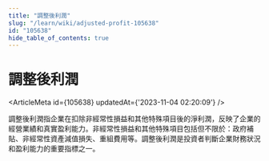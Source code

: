 ```yaml
---
title: "調整後利潤"
slug: "/learn/wiki/adjusted-profit-105638"
id: "105638"
hide_table_of_contents: true
---
```



# 調整後利潤

<ArticleMeta id={105638} updatedAt={'2023-11-04 02:20:09'} />
<div className='border-solid border-b border-t-0 my-4 border-[var(--ifm-color-gray-300)]' />

調整後利潤指企業在扣除非經常性損益和其他特殊項目後的淨利潤，反映了企業的經營業績和真實盈利能力。非經常性損益和其他特殊項目包括但不限於：政府補貼、非經常性資產減值損失、重組費用等。調整後利潤是投資者判斷企業財務狀況和盈利能力的重要指標之一。
